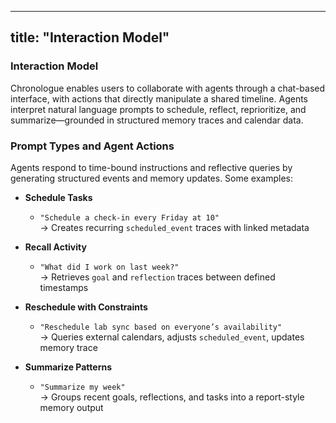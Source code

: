 
---
title: "Interaction Model"
---

###  Interaction Model 

Chronologue enables users to collaborate with agents through a chat-based interface, with actions that directly manipulate a shared timeline. Agents interpret natural language prompts to schedule, reflect, reprioritize, and summarize—grounded in structured memory traces and calendar data.

### **Prompt Types and Agent Actions**

Agents respond to time-bound instructions and reflective queries by generating structured events and memory updates. Some examples:

- **Schedule Tasks**
    
    - `"Schedule a check-in every Friday at 10"`  
        → Creates recurring `scheduled_event` traces with linked metadata
        
- **Recall Activity**
    
    - `"What did I work on last week?"`  
        → Retrieves `goal` and `reflection` traces between defined timestamps
        
- **Reschedule with Constraints**
    
    - `"Reschedule lab sync based on everyone’s availability"`  
        → Queries external calendars, adjusts `scheduled_event`, updates memory trace
        
- **Summarize Patterns**
    
    - `"Summarize my week"`  
        → Groups recent goals, reflections, and tasks into a report-style memory output
        
